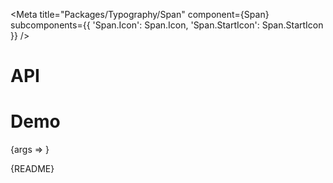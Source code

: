 
<Meta
  title="Packages/Typography/Span"
  component={Span}
  subcomponents={{ 'Span.Icon': Span.Icon, 'Span.StartIcon': Span.StartIcon }}
/>

# API

<ArgsTable />

# Demo

<Canvas>
  <Story
    name="Span"
    args={{ children: 'Text', hasIcon: false, hasStartIcon: false }}
    argTypes={{
      hidden: { control: 'boolean' },
      hue: { control: 'color' },
      tag: { control: 'text' },
      hasIcon: { name: 'Span.Icon', table: { category: 'Story' } },
      hasStartIcon: { name: 'Span.StartIcon', table: { category: 'Story' } }
    }}
  >
    {args => <SpanStory {...args} />}
  </Story>
</Canvas>

<Markdown>{README}</Markdown>
